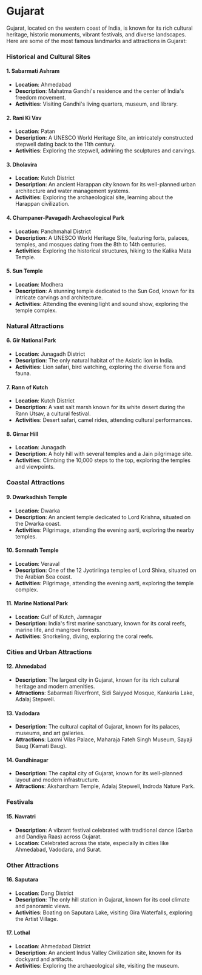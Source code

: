 # Gujarat

Gujarat, located on the western coast of India, is known for its rich cultural heritage, historic monuments, vibrant festivals, and diverse landscapes. Here are some of the most famous landmarks and attractions in Gujarat:

### Historical and Cultural Sites

#### 1. **Sabarmati Ashram**
- **Location**: Ahmedabad
- **Description**: Mahatma Gandhi's residence and the center of India's freedom movement.
- **Activities**: Visiting Gandhi's living quarters, museum, and library.

#### 2. **Rani Ki Vav**
- **Location**: Patan
- **Description**: A UNESCO World Heritage Site, an intricately constructed stepwell dating back to the 11th century.
- **Activities**: Exploring the stepwell, admiring the sculptures and carvings.

#### 3. **Dholavira**
- **Location**: Kutch District
- **Description**: An ancient Harappan city known for its well-planned urban architecture and water management systems.
- **Activities**: Exploring the archaeological site, learning about the Harappan civilization.

#### 4. **Champaner-Pavagadh Archaeological Park**
- **Location**: Panchmahal District
- **Description**: A UNESCO World Heritage Site, featuring forts, palaces, temples, and mosques dating from the 8th to 14th centuries.
- **Activities**: Exploring the historical structures, hiking to the Kalika Mata Temple.

#### 5. **Sun Temple**
- **Location**: Modhera
- **Description**: A stunning temple dedicated to the Sun God, known for its intricate carvings and architecture.
- **Activities**: Attending the evening light and sound show, exploring the temple complex.

### Natural Attractions

#### 6. **Gir National Park**
- **Location**: Junagadh District
- **Description**: The only natural habitat of the Asiatic lion in India.
- **Activities**: Lion safari, bird watching, exploring the diverse flora and fauna.

#### 7. **Rann of Kutch**
- **Location**: Kutch District
- **Description**: A vast salt marsh known for its white desert during the Rann Utsav, a cultural festival.
- **Activities**: Desert safari, camel rides, attending cultural performances.

#### 8. **Girnar Hill**
- **Location**: Junagadh
- **Description**: A holy hill with several temples and a Jain pilgrimage site.
- **Activities**: Climbing the 10,000 steps to the top, exploring the temples and viewpoints.

### Coastal Attractions

#### 9. **Dwarkadhish Temple**
- **Location**: Dwarka
- **Description**: An ancient temple dedicated to Lord Krishna, situated on the Dwarka coast.
- **Activities**: Pilgrimage, attending the evening aarti, exploring the nearby temples.

#### 10. **Somnath Temple**
- **Location**: Veraval
- **Description**: One of the 12 Jyotirlinga temples of Lord Shiva, situated on the Arabian Sea coast.
- **Activities**: Pilgrimage, attending the evening aarti, exploring the temple complex.

#### 11. **Marine National Park**
- **Location**: Gulf of Kutch, Jamnagar
- **Description**: India's first marine sanctuary, known for its coral reefs, marine life, and mangrove forests.
- **Activities**: Snorkeling, diving, exploring the coral reefs.

### Cities and Urban Attractions

#### 12. **Ahmedabad**
- **Description**: The largest city in Gujarat, known for its rich cultural heritage and modern amenities.
- **Attractions**: Sabarmati Riverfront, Sidi Saiyyed Mosque, Kankaria Lake, Adalaj Stepwell.

#### 13. **Vadodara**
- **Description**: The cultural capital of Gujarat, known for its palaces, museums, and art galleries.
- **Attractions**: Laxmi Vilas Palace, Maharaja Fateh Singh Museum, Sayaji Baug (Kamati Baug).

#### 14. **Gandhinagar**
- **Description**: The capital city of Gujarat, known for its well-planned layout and modern infrastructure.
- **Attractions**: Akshardham Temple, Adalaj Stepwell, Indroda Nature Park.

### Festivals

#### 15. **Navratri**
- **Description**: A vibrant festival celebrated with traditional dance (Garba and Dandiya Raas) across Gujarat.
- **Location**: Celebrated across the state, especially in cities like Ahmedabad, Vadodara, and Surat.

### Other Attractions

#### 16. **Saputara**
- **Location**: Dang District
- **Description**: The only hill station in Gujarat, known for its cool climate and panoramic views.
- **Activities**: Boating on Saputara Lake, visiting Gira Waterfalls, exploring the Artist Village.

#### 17. **Lothal**
- **Location**: Ahmedabad District
- **Description**: An ancient Indus Valley Civilization site, known for its dockyard and artifacts.
- **Activities**: Exploring the archaeological site, visiting the museum.
